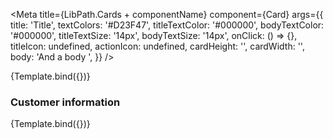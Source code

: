 


<Meta
    title={LibPath.Cards + componentName}
    component={Card}
    args={{
        title: 'Title',
        textColors: '#D23F47',
        titleTextColor: '#000000',
        bodyTextColor: '#000000',
        titleTextSize: '14px',
        bodyTextSize: '14px',
        onClick: () => {},
        titleIcon: undefined,
        actionIcon: undefined,
        cardHeight: '',
        cardWidth: '',
        body: 'And a body ',
    }}
/>

<DocsPageHeader
    componentName={componentName}
    componentDescription="This component is used to create a card-like container which can hold information like a title and text."
    addImportantNote={false}
    variant="stable"
/>

<Canvas withToolbar>
    <Story name="Base">{Template.bind({})}</Story>
</Canvas>

<DocsPageBody addStories={true} />

### Customer information

<Canvas withToolbar>
    <Story
        name="Customer information"
        args={{
            title: 'Ola Nordmann',
            body: 'Age: 42',
            cardHeight: '100px',
            cardWidth: '200px',
        }}
    >
        {Template.bind({})}
    </Story>
</Canvas>
